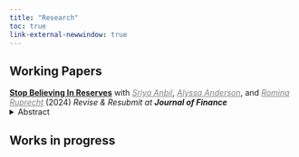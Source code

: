 ```yaml
---
title: "Research"
toc: true 
link-external-newwindow: true
---
```



## Working Papers

<a href="https://papers.ssrn.com/sol3/papers.cfm?abstract_id=4834559"> <b>Stop Believing In Reserves</b></a>  with <a href="https://sites.google.com/site/sriyaanbil/home?authuser=0" target="_blank" style="color: grey; text-decoration: underline;text-decoration-style: solid;"><i>Sriya Anbil</i></a>, <a href="https://www.alyssagrayanderson.com" target="_blank" style="color: grey; text-decoration: underline;text-decoration-style: solid;"><i>Alyssa Anderson</i></a>, and <a href="https://sites.google.com/view/rominaruprecht/home?authuser=0" target="_blank" style="color: grey; text-decoration: underline;text-decoration-style: solid;"><i>Romina Ruprecht</i></a> (2024) *Revise & Resubmit at **Journal of Finance***
<details>
<summary>Abstract</summary>
We present a new effect of quantitative tightening (QT). While QT affects the supply of reserves held by banks, it also affects the supply of money held by non- banks. Using a structural model that we calibrate to the current monetary tightening cycle, we show that the supply of money held by non-banks affects the capacity of the repo market, and constrains the amount the Federal Reserve can shrink its balance sheet during QT. Ignoring non-bank money supply when determining the optimal amount of short-term liquidity provision could lead to a loss of interest rate control by the Federal Reserve.
</details>


## Works in progress
